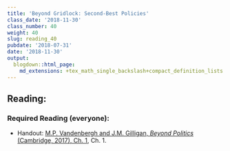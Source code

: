 ```yaml
---
title: 'Beyond Gridlock: Second-Best Policies'
class_date: '2018-11-30'
class_number: 40
weight: 40
slug: reading_40
pubdate: '2018-07-31'
date: '2018-11-30'
output:
  blogdown::html_page:
    md_extensions: +tex_math_single_backslash+compact_definition_lists
---
```

## Reading:

### Required Reading (everyone):
* Handout: [M.P. Vandenbergh and J.M. Gilligan, _Beyond Politics_ (Cambridge, 2017), Ch. 1](){target="_blank"}, Ch. 1.



